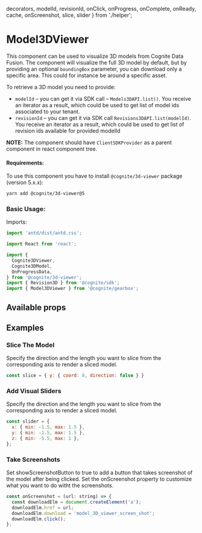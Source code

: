   decorators,
  modelId,
  revisionId,
  onClick,
  onProgress,
  onComplete,
  onReady,
  cache,
  onScreenshot,
  slice,
  slider
} from './helper';

<Meta title="Others/Model3DViewer" decorators={decorators} />

# Model3DViewer

This component can be used to visualize 3D models from Cognite Data Fusion.
The component will visualize the full 3D model by default, but by providing an optional `boundingBox` parameter, you can download only a specific area. This could for instance be around a specific asset.

To retrieve a 3D model you need to provide:

- `modelId` – you can get it via SDK call – `Models3DAPI.list()`. You receive an iterator as a result, which could be used to get list of model ids associated to your tenant.
- `revisionId` – you can get it via SDK call `Revisions3DAPI.list(modelId)`. You receive an iterator as a result, which could be used to get list of revision ids available for provided modelId

**NOTE:** The component should have `ClientSDKProvider` as a parent component in react component tree.

#### Requirements:

To use this component you have to install `@cognite/3d-viewer` package (version 5.x.x):

```bash
yarn add @cognite/3d-viewer@5
```

### Basic Usage:

Imports:

```jsx
import 'antd/dist/antd.css';

import React from 'react';

import {
  Cognite3DViewer,
  Cognite3DModel,
  OnProgressData,
} from '@cognite/3d-viewer';
import { Revision3D } from '@cognite/sdk';
import { Model3DViewer } from '@cognite/gearbox';

```

<Preview>
  <Story name="Basic Usage">
    <Model3DViewer
      modelId={modelId}
      revisionId={revisionId}
      onClick={onClick}
      onProgress={onProgress}
      onComplete={onComplete}
      onReady={onReady}
      cache={cache}
    />
  </Story>
</Preview>

## Available props

<Props of={Model3DViewer} />

## Examples

### Slice The Model

Specify the direction and the length you want to slice from the corresponding axis to render
a sliced model.

```jsx
const slice = { y: { coord: 0, direction: false } }
```

<Preview>
  <Story name="Slice The Model">
    <Model3DViewer
      modelId={modelId}
      revisionId={revisionId}
      slice={slice}
    />
  </Story>
</Preview>


### Add Visual Sliders

Specify the direction and the length you want to slice from the corresponding axis to render
a sliced model.

```jsx
const slider = {
  x: { min: -1.5, max: 1.5 },
  y: { min: -1.5, max: 1.5 },
  z: { min: -5.5, max: 1 },
};
```

<Preview>
  <Story name="Add Visual Sliders">
    <Model3DViewer
      modelId={modelId}
      revisionId={revisionId}
      slider={slider}
    />
  </Story>
</Preview>

### Take Screenshots

Set showScreenshotButton to true to add a button that takes screenshot of the model after being clicked.
Set the onScreenshot property to customize what you want to do witht the screenshots.

```jsx
const onScreenshot = (url: string) => {
  const downloadElm = document.createElement('a');
  downloadElm.href = url;
  downloadElm.download = 'model_3D_viewer_screen_shot';
  downloadElm.click();
};
```

<Preview>
  <Story name="Take Screenshots">
    <Model3DViewer
      modelId={modelId}
      revisionId={revisionId}
      showScreenshotButton={true}
      onScreenshot={onScreenshot}
    />
  </Story>
</Preview>
